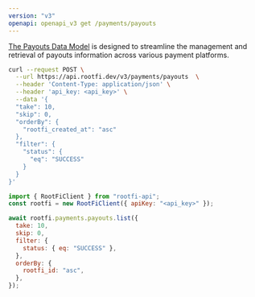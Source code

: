 ```yaml
---
version: "v3"
openapi: openapi_v3 get /payments/payouts
---
```


[The Payouts Data Model](https://docs.rootfi.dev/api-reference/payments/overview) is designed to streamline the management and retrieval of payouts information across various payment platforms.

<RequestExample>

```bash cURL
curl --request POST \
  --url https://api.rootfi.dev/v3/payments/payouts  \
  --header 'Content-Type: application/json' \
  --header 'api_key: <api_key>' \
  --data '{
  "take": 10,
  "skip": 0,
  "orderBy": {
    "rootfi_created_at": "asc"
  },
  "filter": {
    "status": {
      "eq": "SUCCESS"
    }
  }
}'
```

```javascript NodeJS
import { RootFiClient } from "rootfi-api";
const rootfi = new RootFiClient({ apiKey: "<api_key>" });

await rootfi.payments.payouts.list({
  take: 10,
  skip: 0,
  filter: {
    status: { eq: "SUCCESS" },
  },
  orderBy: {
    rootfi_id: "asc",
  },
});
```

</RequestExample>
